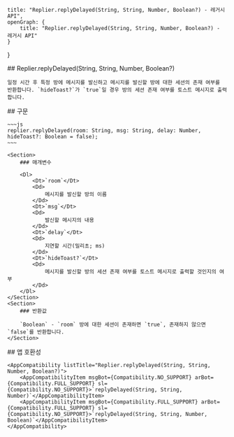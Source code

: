 
    title: "Replier.replyDelayed(String, String, Number, Boolean?) - 레거시 API",
    openGraph: {
        title: "Replier.replyDelayed(String, String, Number, Boolean?) - 레거시 API"
    }
}

<Section>
    ## Replier.replyDelayed(String, String, Number, Boolean?)

    일정 시간 후 특정 방에 메시지를 발신하고 메시지를 발신할 방에 대한 세션의 존재 여부를 반환합니다. `hideToast?`가 `true`일 경우 방의 세션 존재 여부를 토스트 메시지로 출력합니다.
</Section>
<Section>
    ## 구문

    ~~~js
    replier.replyDelayed(room: String, msg: String, delay: Number, hideToast?: Boolean = false);
    ~~~

    <Section>
        ### 매개변수

        <Dl>
            <Dt>`room`</Dt>
            <Dd>
                메시지를 발신할 방의 이름
            </Dd>
            <Dt>`msg`</Dt>
            <Dd>
                발신할 메시지의 내용
            </Dd>
            <Dt>`delay`</Dt>
            <Dd>
                지연할 시간(밀리초; ms)
            </Dd>
            <Dt>`hideToast?`</Dt>
            <Dd>
                메시지를 발신할 방의 세션 존재 여부를 토스트 메시지로 출력할 것인지의 여부
            </Dd>
        </Dl>
    </Section>
    <Section>
        ### 반환값

        `Boolean` - `room` 방에 대한 세션이 존재하면 `true`, 존재하지 않으면 `false`를 반환합니다.
    </Section>
</Section>
<Section>
    ## 앱 호환성

    <AppCompatibility listTitle="Replier.replyDelayed(String, String, Number, Boolean?)">
        <AppCompatibilityItem msgBot={Compatibility.NO_SUPPORT} arBot={Compatibility.FULL_SUPPORT} sl={Compatibility.NO_SUPPORT}>`replyDelayed(String, String, Number)`</AppCompatibilityItem>
        <AppCompatibilityItem msgBot={Compatibility.FULL_SUPPORT} arBot={Compatibility.FULL_SUPPORT} sl={Compatibility.NO_SUPPORT}>`replyDelayed(String, String, Number, Boolean)`</AppCompatibilityItem>
    </AppCompatibility>
</Section>